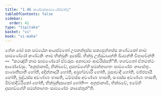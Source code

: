 ```yaml
---
title: "1.46 කණ්ටකසාමණේරවත්ථු"
tableOfContents: false
sidebar:
  order: 41
type: "tipitaka"
basket: "vi"
book: "vi-maha"
---
```



<DynamicBreadcrumb />

<Paragraph number="481" book="vi-maha">
තේන ඛෝ පන සමයේන ආයස්මතෝ උපනන්දස්ස සක්‍යපුත්තස්ස කණ්ටකෝ නාම සාමණේරෝ කණ්ටකිං නාම භික්ඛුනිං දූසේසි. භික්ඛූ උජ්ඣායන්ති ඛිය්‍යන්ති විපාචේන්ති—  “කථඤ්හි නාම සාමණේරෝ ඒවරූපං අනාචාරං ආචරිස්සතී”ති. භගවතෝ ඒතමත්ථං ආරෝචේසුං. “අනුජානාමි, භික්ඛවේ, දසහඞ්ගේහි සමන්නාගතං සාමණේරං නාසේතුං. පාණාතිපාතී හෝති, අදින්නාදායී හෝති, අබ්‍රහ්මචාරී හෝති, මුසාවාදී හෝති, මජ්ජපායී හෝති, බුද්ධස්ස අවණ්ණං භාසති, ධම්මස්ස අවණ්ණං භාසති, සංඝස්ස අවණ්ණං භාසති, මිච්ඡාදිට්ඨිකෝ හෝති, භික්ඛුනිදූසකෝ හෝති—  අනුජානාමි, භික්ඛවේ, ඉමේහි දසහඞ්ගේහි සමන්නාගතං සාමණේරං නාසේතුන්”ති.
</Paragraph>